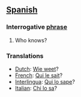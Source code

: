 == [[Spanish]]==
=== Interrogative [[phrase]] ===
# Who knows?

=== Translations ===
*[[Dutch]]: [[Wie weet]]?
*[[French]]: [[Qui le sait]]?
*[[Interlingua]]: [[Qui lo sape]]?
*[[Italian]]: [[Chi lo sa]]?